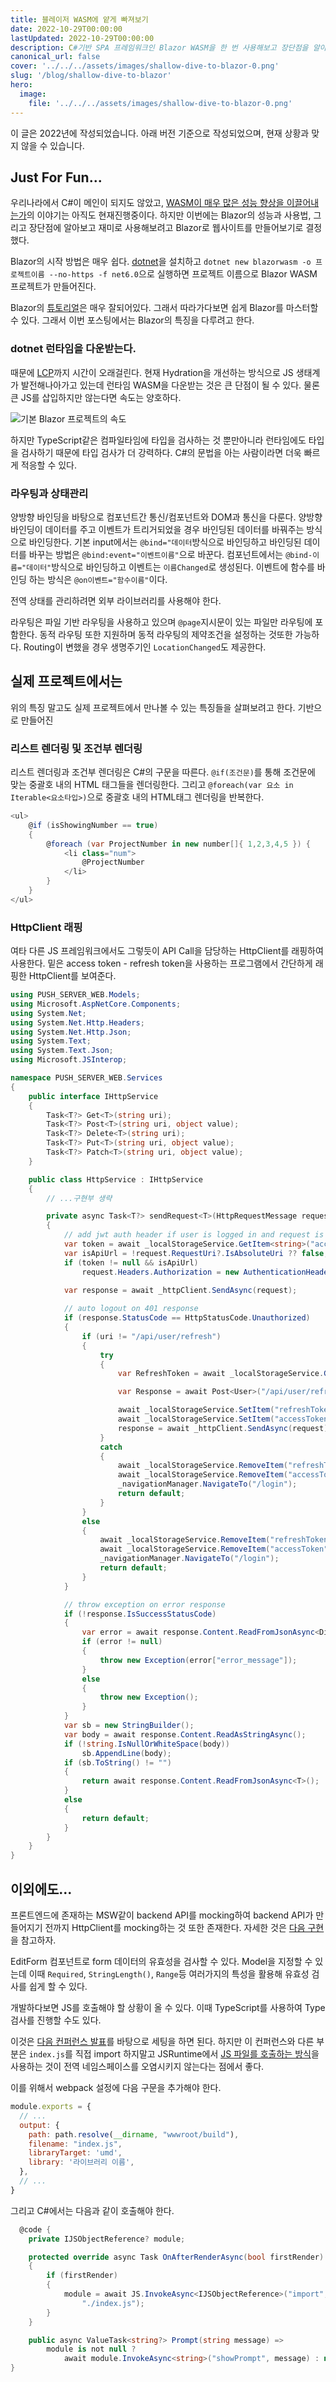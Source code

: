 ```yaml
---
title: 블레이저 WASM에 얕게 빠져보기
date: 2022-10-29T00:00:00
lastUpdated: 2022-10-29T00:00:00
description: C#기반 SPA 프레임워크인 Blazor WASM을 한 번 사용해보고 장단점을 알아보자.
canonical_url: false
cover: '../../../assets/images/shallow-dive-to-blazor-0.png'
slug: '/blog/shallow-dive-to-blazor'
hero:
  image:
    file: '../../../assets/images/shallow-dive-to-blazor-0.png'
---
```



<Aside type="caution">
  이 글은 2022년에 작성되었습니다. 아래 버전 기준으로 작성되었으며, 현재 상황과 맞지 않을 수 있습니다.
  <PackageVersion versions={[['dotnet', '6']]} />
</Aside>

## Just For Fun...

우리나라에서 C#이 메인이 되지도 않았고, [WASM이 매우 많은 성능 향상을 이끌어내는가](https://zaplib.com/docs/blog_post_mortem.html)의 이야기는 아직도 현재진행중이다. 하지만 이번에는 Blazor의 성능과 사용법, 그리고 장단점에 알아보고 재미로 사용해보려고 Blazor로 웹사이트를 만들어보기로 결정했다.

Blazor의 시작 방법은 매우 쉽다. [dotnet](https://dotnet.microsoft.com/en-us/download)을 설치하고 `dotnet new blazorwasm -o 프로젝트이름 --no-https -f net6.0`으로 실행하면 프로젝트 이름으로 Blazor WASM 프로젝트가 만들어진다.

Blazor의 [튜토리얼](https://learn.microsoft.com/ko-kr/aspnet/core/blazor)은 매우 잘되어있다. 그래서 따라가다보면 쉽게 Blazor를 마스터할 수 있다. 그래서 이번 포스팅에서는 Blazor의 특징을 다루려고 한다.

### dotnet 런타임을 다운받는다.

때문에 [LCP](https://web.dev/lcp/)까지 시간이 오래걸린다. 현재 Hydration을 개선하는 방식으로 JS 생태계가 발전해나아가고 있는데 런타임 WASM을 다운받는 것은 큰 단점이 될 수 있다. 물론 큰 JS를 삽입하지만 않는다면 속도는 양호하다.

![기본 Blazor 프로젝트의 속도](../../../assets/images/shallow-dive-to-blazor-1.png)

하지만 TypeScript같은 컴파일타임에 타입을 검사하는 것 뿐만아니라 런타임에도 타입을 검사하기 때문에 타입 검사가 더 강력하다. C#의 문법을 아는 사람이라면 더욱 빠르게 적응할 수 있다.

### 라우팅과 상태관리

양방향 바인딩을 바탕으로 컴포넌트간 통신/컴포넌트와 DOM과 통신을 다룬다. 양방향 바인딩이 데이터를 주고 이벤트가 트리거되었을 경우 바인딩된 데이터를 바꿔주는 방식으로 바인딩한다. 기본 input에서는 `@bind="데이터`방식으로 바인딩하고 바인딩된 데이터를 바꾸는 방법은 `@bind:event="이벤트이름"`으로 바꾼다. 컴포넌트에서는 `@bind-이름="데이터"`방식으로 바인딩하고 이벤트는 `이름Changed`로 생성된다. 이벤트에 함수를 바인딩 하는 방식은 `@on이벤트="함수이름"`이다.

전역 상태를 관리하려면 외부 라이브러리를 사용해야 한다.

라우팅은 파일 기반 라우팅을 사용하고 있으며 `@page`지시문이 있는 파일만 라우팅에 포함한다. 동적 라우팅 또한 지원하며 동적 라우팅의 제약조건을 설정하는 것또한 가능하다. Routing이 변했을 경우 생명주기인 `LocationChanged`도 제공한다.

## 실제 프로젝트에서는

위의 특징 말고도 실제 프로젝트에서 만나볼 수 있는 특징들을 살펴보려고 한다.[]() 기반으로 만들어진 [](https://github.com/SimYunSup/PUSH_SERVER_WEB)

### 리스트 렌더링 및 조건부 렌더링

리스트 렌더링과 조건부 렌더링은 C#의 구문을 따른다. `@if(조건문)`를 통해 조건문에 맞는 중괄호 내의 HTML 태그들을 렌더링한다. 그리고 `@foreach(var 요소 in Iterable<요소타입>)`으로 중괄호 내의 HTML태그 렌더링을 반복한다.

```cs
<ul>
    @if (isShowingNumber == true)
    {
        @foreach (var ProjectNumber in new number[]{ 1,2,3,4,5 }) {
            <li class="num">
                @ProjectNumber
            </li>
        }
    }
</ul>
```

### HttpClient 래핑

여타 다른 JS 프레임워크에서도 그렇듯이 API Call을 담당하는 HttpClient를 래핑하여 사용한다. 밑은 access token - refresh token을 사용하는 프로그램에서 간단하게 래핑한 HttpClient를 보여준다.

```cs
using PUSH_SERVER_WEB.Models;
using Microsoft.AspNetCore.Components;
using System.Net;
using System.Net.Http.Headers;
using System.Net.Http.Json;
using System.Text;
using System.Text.Json;
using Microsoft.JSInterop;

namespace PUSH_SERVER_WEB.Services
{
    public interface IHttpService
    {
        Task<T?> Get<T>(string uri);
        Task<T?> Post<T>(string uri, object value);
        Task<T?> Delete<T>(string uri);
        Task<T?> Put<T>(string uri, object value);
        Task<T?> Patch<T>(string uri, object value);
    }

    public class HttpService : IHttpService
    {
        // ...구현부 생략

        private async Task<T?> sendRequest<T>(HttpRequestMessage request, string uri)
        {
            // add jwt auth header if user is logged in and request is to the api url
            var token = await _localStorageService.GetItem<string>("accessToken");
            var isApiUrl = !request.RequestUri?.IsAbsoluteUri ?? false;
            if (token != null && isApiUrl)
                request.Headers.Authorization = new AuthenticationHeaderValue("Bearer", token);
            
            var response = await _httpClient.SendAsync(request);

            // auto logout on 401 response
            if (response.StatusCode == HttpStatusCode.Unauthorized)
            {
                if (uri != "/api/user/refresh")
                {
                    try
                    {
                        var RefreshToken = await _localStorageService.GetItem<string>("refreshToken");

                        var Response = await Post<User>("/api/user/refresh", new { refresh_token= RefreshToken });

                        await _localStorageService.SetItem("refreshToken", Response?.refresh_token);
                        await _localStorageService.SetItem("accessToken", Response?.access_token);
                        response = await _httpClient.SendAsync(request);
                    }
                    catch
                    {
                        await _localStorageService.RemoveItem("refreshToken");
                        await _localStorageService.RemoveItem("accessToken");
                        _navigationManager.NavigateTo("/login");
                        return default;
                    }
                }
                else
                {
                    await _localStorageService.RemoveItem("refreshToken");
                    await _localStorageService.RemoveItem("accessToken");
                    _navigationManager.NavigateTo("/login");
                    return default;
                }
            }

            // throw exception on error response
            if (!response.IsSuccessStatusCode)
            {
                var error = await response.Content.ReadFromJsonAsync<Dictionary<string, string>>();
                if (error != null)
                {
                    throw new Exception(error["error_message"]);
                }
                else
                {
                    throw new Exception();
                }
            }
            var sb = new StringBuilder();
            var body = await response.Content.ReadAsStringAsync();
            if (!string.IsNullOrWhiteSpace(body))
                sb.AppendLine(body);
            if (sb.ToString() != "")
            {
                return await response.Content.ReadFromJsonAsync<T>();
            }
            else
            {
                return default;
            }
        }
    }
}
```

## 이외에도...

프론트엔드에 존재하는 MSW같이 backend API를 mocking하여 backend API가 만들어지기 전까지 HttpClient를 mocking하는 것 또한 존재한다. 자세한 것은 [다음 구현](https://jasonwatmore.com/post/2020/08/13/blazor-webassembly-jwt-authentication-example-tutorial#fake-backend-handler-cs)을 참고하자.

EditForm 컴포넌트로 form 데이터의 유효성을 검사할 수 있다. Model을 지정할 수 있는데 이때 `Required`, `StringLength()`, `Range`등 여러가지의 특성을 활용해 유효성 검사를 쉽게 할 수 있다.

개발하다보면 JS를 호출해야 할 상황이 올 수 있다. 이때 TypeScript를 사용하여 Type 검사를 진행할 수도 있다.

이것은 [다음 컨퍼런스 발표](https://forum.dotnetdev.kr/t/blazor-webassembly-webpack-sass-typescript-net-conf-2022-x-seoul-replay/3087)를 바탕으로 세팅을 하면 된다. 하지만 이 컨퍼런스와 다른 부분은 `index.js`를 직접 import 하지말고 JSRuntime에서 [JS 파일를 호출하는 방식](https://learn.microsoft.com/ko-kr/aspnet/core/blazor/javascript-interoperability/call-javascript-from-dotnet?view=aspnetcore-6.0#javascript-isolation-in-javascript-modules)을 사용하는 것이 전역 네임스페이스를 오염시키지 않는다는 점에서 좋다.

이를 위해서 webpack 설정에 다음 구문을 추가해야 한다.

```js
module.exports = {
  // ...
  output: {
    path: path.resolve(__dirname, "wwwroot/build"),
    filename: "index.js",
    libraryTarget: 'umd',
    library: '라이브러리 이름',
  },
  // ...
}
```

그리고 C#에서는 다음과 같이 호출해야 한다.
```cs
  @code {
    private IJSObjectReference? module;

    protected override async Task OnAfterRenderAsync(bool firstRender)
    {
        if (firstRender)
        {
            module = await JS.InvokeAsync<IJSObjectReference>("import", 
                "./index.js");
        }
    }

    public async ValueTask<string?> Prompt(string message) =>
        module is not null ? 
            await module.InvokeAsync<string>("showPrompt", message) : null;
}
```